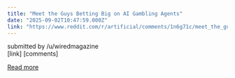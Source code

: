 ```yaml
---
title: "Meet the Guys Betting Big on AI Gambling Agents"
date: "2025-09-02T10:47:59.000Z"
link: "https://www.reddit.com/r/artificial/comments/1n6g71c/meet_the_guys_betting_big_on_ai_gambling_agents/"
---
```


submitted by    /u/wiredmagazine  
 [link]   [comments]

[Read more](https://www.reddit.com/r/artificial/comments/1n6g71c/meet_the_guys_betting_big_on_ai_gambling_agents/)
